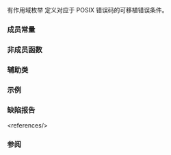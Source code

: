 {{cpp/title|errc}}
{{cpp/error/errc/navbar}}
{{ddcl|header=system_error|since=c++11|
enum class errc;
}}

有作用域枚举 {{tt|std::errc}} 定义对应于 POSIX 错误码的可移植错误条件。

===成员常量===
{{dsc begin}}
{{dsc hitem|名称|等价的 POSIX 错误}}
{{dsc|{{tt|address_family_not_supported}}|{{tt|EAFNOSUPPORT}}}}
{{dsc|{{tt|address_in_use}}|{{tt|EADDRINUSE}}}}
{{dsc|{{tt|address_not_available}}|{{tt|EADDRNOTAVAIL}}}}
{{dsc|{{tt|already_connected}}|{{tt|EISCONN}}}}
{{dsc|{{tt|argument_list_too_long}}|{{tt|E2BIG}}}}
{{dsc|{{tt|argument_out_of_domain}}|{{tt|EDOM}}}}
{{dsc|{{tt|bad_address}}|{{tt|EFAULT}}}}
{{dsc|{{tt|bad_file_descriptor}}|{{tt|EBADF}}}}
{{dsc|{{tt|bad_message}}|{{tt|EBADMSG}}}}
{{dsc|{{tt|broken_pipe}}|{{tt|EPIPE}}}}
{{dsc|{{tt|connection_aborted}}|{{tt|ECONNABORTED}}}}
{{dsc|{{tt|connection_already_in_progress}}|{{tt|EALREADY}}}}
{{dsc|{{tt|connection_refused}}|{{tt|ECONNREFUSED}}}}
{{dsc|{{tt|connection_reset}}|{{tt|ECONNRESET}}}}
{{dsc|{{tt|cross_device_link}}|{{tt|EXDEV}}}}
{{dsc|{{tt|destination_address_required}}|{{tt|EDESTADDRREQ}}}}
{{dsc|{{tt|device_or_resource_busy}}|{{tt|EBUSY}}}}
{{dsc|{{tt|directory_not_empty}}|{{tt|ENOTEMPTY}}}}
{{dsc|{{tt|executable_format_error}}|{{tt|ENOEXEC}}}}
{{dsc|{{tt|file_exists}}|{{tt|EEXIST}}}}
{{dsc|{{tt|file_too_large}}|{{tt|EFBIG}}}}
{{dsc|{{tt|filename_too_long}}|{{tt|ENAMETOOLONG}}}}
{{dsc|{{tt|function_not_supported}}|{{tt|ENOSYS}}}}
{{dsc|{{tt|host_unreachable}}|{{tt|EHOSTUNREACH}}}}
{{dsc|{{tt|identifier_removed}}|{{tt|EIDRM}}}}
{{dsc|{{tt|illegal_byte_sequence}}|{{tt|EILSEQ}}}}
{{dsc|{{tt|inappropriate_io_control_operation}}|{{tt|ENOTTY}}}}
{{dsc|{{tt|interrupted}}|{{tt|EINTR}}}}
{{dsc|{{tt|invalid_argument}}|{{tt|EINVAL}}}}
{{dsc|{{tt|invalid_seek}}|{{tt|ESPIPE}}}}
{{dsc|{{tt|io_error}}|{{tt|EIO}}}}
{{dsc|{{tt|is_a_directory}}|{{tt|EISDIR}}}}
{{dsc|{{tt|message_size}}|{{tt|EMSGSIZE}}}}
{{dsc|{{tt|network_down}}|{{tt|ENETDOWN}}}}
{{dsc|{{tt|network_reset}}|{{tt|ENETRESET}}}}
{{dsc|{{tt|network_unreachable}}|{{tt|ENETUNREACH}}}}
{{dsc|{{tt|no_buffer_space}}|{{tt|ENOBUFS}}}}
{{dsc|{{tt|no_child_process}}|{{tt|ECHILD}}}}
{{dsc|{{tt|no_link}}|{{tt|ENOLINK}}}}
{{dsc|{{tt|no_lock_available}}|{{tt|ENOLCK}}}}
{{dsc|{{tt|no_message_available}} {{mark deprecated}}|{{tt|ENODATA}}}}
{{dsc|{{tt|no_message}}|{{tt|ENOMSG}}}}
{{dsc|{{tt|no_protocol_option}}|{{tt|ENOPROTOOPT}}}}
{{dsc|{{tt|no_space_on_device}}|{{tt|ENOSPC}}}}
{{dsc|{{tt|no_stream_resources}} {{mark deprecated}}|{{tt|ENOSR}}}}
{{dsc|{{tt|no_such_device_or_address}}|{{tt|ENXIO}}}}
{{dsc|{{tt|no_such_device}}|{{tt|ENODEV}}}}
{{dsc|{{tt|no_such_file_or_directory}}|{{tt|ENOENT}}}}
{{dsc|{{tt|no_such_process}}|{{tt|ESRCH}}}}
{{dsc|{{tt|not_a_directory}}|{{tt|ENOTDIR}}}}
{{dsc|{{tt|not_a_socket}}|{{tt|ENOTSOCK}}}}
{{dsc|{{tt|not_a_stream}} {{mark deprecated}}|{{tt|ENOSTR}}}}
{{dsc|{{tt|not_connected}}|{{tt|ENOTCONN}}}}
{{dsc|{{tt|not_enough_memory}}|{{tt|ENOMEM}}}}
{{dsc|{{tt|not_supported}}|{{tt|ENOTSUP}}}}
{{dsc|{{tt|operation_canceled}}|{{tt|ECANCELED}}}}
{{dsc|{{tt|operation_in_progress}}|{{tt|EINPROGRESS}}}}
{{dsc|{{tt|operation_not_permitted}}|{{tt|EPERM}}}}
{{dsc|{{tt|operation_not_supported}}|{{tt|EOPNOTSUPP}}}}
{{dsc|{{tt|operation_would_block}}|{{tt|EWOULDBLOCK}}}}
{{dsc|{{tt|owner_dead}}|{{tt|EOWNERDEAD}}}}
{{dsc|{{tt|permission_denied}}|{{tt|EACCES}}}}
{{dsc|{{tt|protocol_error}}|{{tt|EPROTO}}}}
{{dsc|{{tt|protocol_not_supported}}|{{tt|EPROTONOSUPPORT}}}}
{{dsc|{{tt|read_only_file_system}}|{{tt|EROFS}}}}
{{dsc|{{tt|resource_deadlock_would_occur}}|{{tt|EDEADLK}}}}
{{dsc|{{tt|resource_unavailable_try_again}}|{{tt|EAGAIN}}}}
{{dsc|{{tt|result_out_of_range}}|{{tt|ERANGE}}}}
{{dsc|{{tt|state_not_recoverable}}|{{tt|ENOTRECOVERABLE}}}}
{{dsc|{{tt|stream_timeout}} {{mark deprecated}}|{{tt|ETIME}}}}
{{dsc|{{tt|text_file_busy}}|{{tt|ETXTBSY}}}}
{{dsc|{{tt|timed_out}}|{{tt|ETIMEDOUT}}}}
{{dsc|{{tt|too_many_files_open_in_system}}|{{tt|ENFILE}}}}
{{dsc|{{tt|too_many_files_open}}|{{tt|EMFILE}}}}
{{dsc|{{tt|too_many_links}}|{{tt|EMLINK}}}}
{{dsc|{{tt|too_many_symbolic_link_levels}}|{{tt|ELOOP}}}}
{{dsc|{{tt|value_too_large}}|{{tt|EOVERFLOW}}}}
{{dsc|{{tt|wrong_protocol_type}}|{{tt|EPROTOTYPE}}}}
{{dsc end}}

===非成员函数===
{{dsc begin}}
{{dsc inc|cpp/error/errc/dsc make_error_code}}
{{dsc inc|cpp/error/errc/dsc make_error_condition}}
{{dsc end}}

===辅助类===
{{dsc begin}}
{{dsc inc|cpp/error/errc/dsc is_error_condition_enum}}
{{dsc end}}

===示例===
{{example
|code=
#include &lt;filesystem&gt;
#include &lt;fstream&gt;
#include &lt;iomanip&gt;
#include &lt;iostream&gt;
#include &lt;string&gt;
#include &lt;system_error&gt;
#include &lt;thread&gt;

void print_error(const std::string&amp; details, std::error_code error_code)
{
    std::string value_name;
    if (error_code == std::errc::invalid_argument)
        value_name = "std::errc::invalid_argument";
    if (error_code == std::errc::no_such_file_or_directory)
        value_name = "std::errc::no_such_file_or_directory";
    if (error_code == std::errc::is_a_directory)
        value_name = "std::errc::is_a_directory";
    if (error_code == std::errc::permission_denied)
        value_name = "std::errc::permission_denied";

    std::cout &lt;&lt; details &lt;&lt; ":\n  "
              &lt;&lt; std::quoted(error_code.message())
              &lt;&lt; " (" &lt;&lt; value_name &lt;&lt; ")\n\n";
}

void print_errno(const std::string&amp; details, int errno_value = errno)
{
    print_error(details, std::make_error_code(std::errc(errno_value)));
}

int main()
{
    std::cout &lt;&lt; "脱离不是线程的线程...\n";
    try
    {
        std::thread().detach();
    }
    catch (const std::system_error&amp; e)
    {
        print_error("脱离空线程时报错", e.code());
    }

    std::cout &lt;&lt; "打开不存在的文件...\n";
    std::ifstream nofile{"nonexistent-file"};
    if (!nofile.is_open())
        print_errno("为读取打开不存在的文件时报错");

    std::cout &lt;&lt; "将目录当作文件进行读取...\n";
    std::filesystem::create_directory("dir");
    std::ifstream dir_stream{"dir"};
    [[maybe_unused]] char c = dir_stream.get();
    if (!dir_stream.good())
        print_errno("从目录读取数据时报错");

    std::cout &lt;&lt; "为写入打开只读文件...\n";
    std::fstream{"readonly-file", std::ios::out};
    std::filesystem::permissions("readonly-file", std::filesystem::perms::owner_read);
    std::fstream write_readonly("readonly-file", std::ios::out);
    if (!write_readonly.is_open())
        print_errno("为写入打开只读文件时报错");
}
|p=true
|output=
脱离不是线程的线程...
脱离空线程时报错:
  "Invalid argument" (std::errc::invalid_argument)

打开不存在的文件...
为读取打开不存在的文件时报错:
  "No such file or directory" (std::errc::no_such_file_or_directory)

将目录当作文件进行读取...
从目录读取数据时报错:
  "Is a directory" (std::errc::is_a_directory)

为写入打开只读文件...
为写入打开只读文件时报错:
  "Permission denied" (std::errc::permission_denied)
}}

===缺陷报告===
{{dr list begin}}
{{dr list item|wg=lwg|dr=3869|std=C++11|before=成员常量 {{tt|no_message_available}}、{{tt|no_stream_resources}}、&lt;br&gt;{{tt|not_a_stream}} 和 {{tt|stream_timeout}} 涉及了废弃的 POSIX STREAMS API&lt;ref&gt;尽管对应的 POSIX 错误码 ENODATA、ENOSR、ENOSTR 和 ETIME 在 POSIX 2017 才被标为“即将废弃”，但以前的 POSIX 标准也不要求必须实现 STREAMS API（因为流行的类 Unix 系统拒绝实现它）。&lt;/ref&gt;|after=弃用这些成员常量}}
{{dr list end}}
&lt;references/&gt;

===参阅===
{{dsc begin}}
{{dsc inc|cpp/error/dsc error_code}}
{{dsc inc|cpp/error/dsc error_condition}}
{{dsc end}}

{{langlinks|de|en|es|fr|it|ja|pt|ru}}